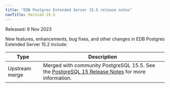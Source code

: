 ```yaml
---
title: "EDB Postgres Extended Server 15.5 release notes"
navTitle: Version 15.5
---
```


Released: 9 Nov 2023

New features, enhancements, bug fixes, and other changes in EDB Postgres Extended Server 15.2 include:

|      Type      |                                                                       Description                                                                        |     
| -------------- | -------------------------------------------------------------------------------------------------------------------------------------------------------- |
| Upstream merge | Merged with community PostgreSQL 15.5. See the [PostgreSQL 15 Release Notes](https://www.postgresql.org/docs/15/release-15-5.html) for more information. |     
 



